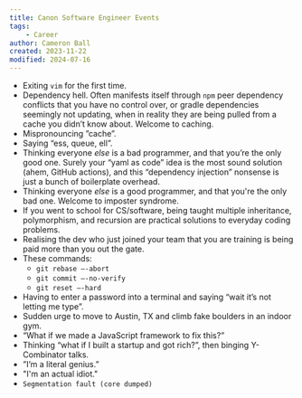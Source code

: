 ```yaml
---
title: Canon Software Engineer Events
tags:
    - Career
author: Cameron Ball
created: 2023-11-22
modified: 2024-07-16
---
```


- Exiting `vim` for the first time.
- Dependency hell. Often manifests itself through `npm` peer dependency conflicts that you have no control over, or gradle dependencies seemingly not updating, when in reality they are being pulled from a cache you didn’t know about. Welcome to caching.
- Mispronouncing ”cache”.
- Saying “ess, queue, ell”.
- Thinking everyone *else* is a bad programmer, and that you’re the only good one. Surely your “yaml as code” idea is the most sound solution (ahem, GitHub actions), and this “dependency injection” nonsense is just a bunch of boilerplate overhead.
- Thinking everyone *else* is a good programmer, and that you're the only bad one. Welcome to imposter syndrome.
- If you went to school for CS/software, being taught multiple inheritance, polymorphism, and recursion are practical solutions to everyday coding problems.
- Realising the dev who just joined your team that you are training is being paid more than you out the gate.
- These commands:
  - `git rebase —-abort`
  - `git commit —-no-verify`
  - `git reset —-hard`
- Having to enter a password into a terminal and saying “wait it’s not letting me type”.
- Sudden urge to move to Austin, TX and climb fake boulders in an indoor gym.
- “What if we made a JavaScript framework to fix this?”
- Thinking “what if I built a startup and got rich?”, then binging Y-Combinator talks.
- ”I’m a literal genius.”
- "I'm an actual idiot."
- `Segmentation fault (core dumped)`
